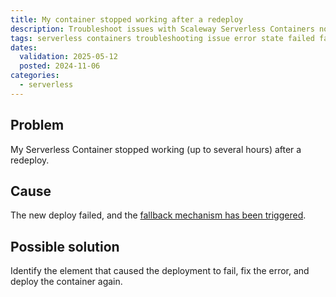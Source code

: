 ```yaml
---
title: My container stopped working after a redeploy
description: Troubleshoot issues with Scaleway Serverless Containers not working properly following a redeploy.
tags: serverless containers troubleshooting issue error state failed fail redeploy
dates:
  validation: 2025-05-12
  posted: 2024-11-06
categories:
  - serverless
---
```


## Problem

My Serverless Container stopped working (up to several hours) after a redeploy.

## Cause

The new deploy failed, and the [fallback mechanism has been triggered](/serverless-containers/reference-content/containers-limitations/#versioning-and-rollback).

## Possible solution

Identify the element that caused the deployment to fail, fix the error, and deploy the container again.